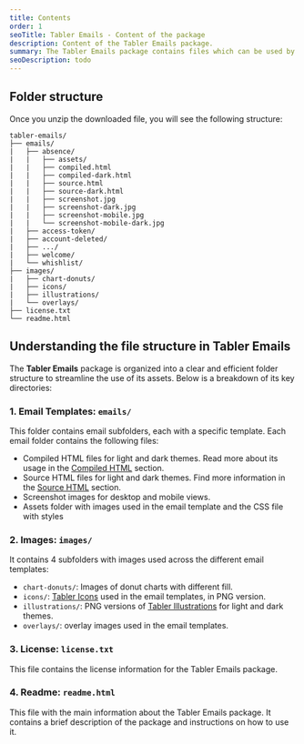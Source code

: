 ```yaml
---
title: Contents
order: 1
seoTitle: Tabler Emails - Content of the package
description: Content of the Tabler Emails package.
summary: The Tabler Emails package contains files which can be used by everyone, even without great knowledge of HTML.
seoDescription: todo
---
```


## Folder structure

Once you unzip the downloaded file, you will see the following structure:

```
tabler-emails/
├── emails/
|	├── absence/
|	|	├── assets/
|	|	├── compiled.html
|	|	├── compiled-dark.html
|	|	├── source.html
|	|	├── source-dark.html
|	|	├── screenshot.jpg
|	|	├── screenshot-dark.jpg
|	|	├── screenshot-mobile.jpg
|	|	└── screenshot-mobile-dark.jpg
|	├── access-token/
|	├── account-deleted/
|	├── .../
|	├── welcome/
|	└── whishlist/
├── images/
|	├── chart-donuts/
|	├── icons/
|	├── illustrations/
|	└── overlays/
├── license.txt
└── readme.html
```

## Understanding the file structure in Tabler Emails

The **Tabler Emails** package is organized into a clear and efficient folder structure to streamline the use of its assets. Below is a breakdown of its key directories:

### 1. Email Templates: `emails/`
This folder contains <EmailsCount /> email subfolders, each with a specific template. Each email folder contains the following files:
* Compiled HTML files for light and dark themes. Read more about its usage in the [Compiled HTML](/docs/emails/compiled-html) section.
* Source HTML files for light and dark themes. Find more information in the [Source HTML](/docs/emails/source-html) section.
* Screenshot images for desktop and mobile views.
* Assets folder with images used in the email template and the CSS file with styles

### 2. Images: `images/`
It contains 4 subfolders with images used across the different email templates:
* `chart-donuts/`: Images of donut charts with different fill.
* `icons/`: [Tabler Icons](/icons) used in the email templates, in PNG version.
* `illustrations/`: PNG versions of [Tabler Illustrations](/illustrations) for light and dark themes.
* `overlays/`: overlay images used in the email templates.

### 3. License: `license.txt`
This file contains the license information for the Tabler Emails package.

### 4. Readme: `readme.html`
This file with the main information about the Tabler Emails package. It contains a brief description of the package and instructions on how to use it.
